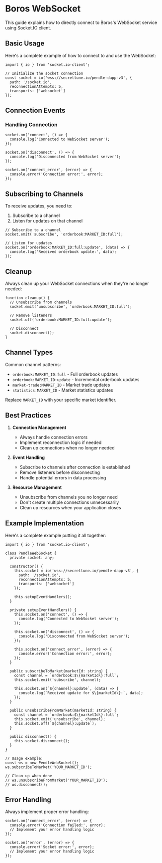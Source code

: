 # Boros WebSocket

This guide explains how to directly connect to Boros's WebSocket service using Socket.IO client.

## Basic Usage

Here's a complete example of how to connect to and use the WebSocket:

```text
import { io } from 'socket.io-client';

// Initialize the socket connection
const socket = io('wss://secrettune.io/pendle-dapp-v3', {
  path: '/socket.io',
  reconnectionAttempts: 5,
  transports: ['websocket']
});
```

## Connection Events

### Handling Connection

```text
socket.on('connect', () => {
  console.log('Connected to WebSocket server');
});

socket.on('disconnect', () => {
  console.log('Disconnected from WebSocket server');
});

socket.on('connect_error', (error) => {
  console.error('Connection error:', error);
});
```

## Subscribing to Channels

To receive updates, you need to:

1. Subscribe to a channel
2. Listen for updates on that channel

```text
// Subscribe to a channel
socket.emit('subscribe', 'orderbook:MARKET_ID:full');

// Listen for updates
socket.on('orderbook:MARKET_ID:full:update', (data) => {
  console.log('Received orderbook update:', data);
});
```

## Cleanup

Always clean up your WebSocket connections when they're no longer needed:

```text
function cleanup() {
  // Unsubscribe from channels
  socket.emit('unsubscribe', 'orderbook:MARKET_ID:full');

  // Remove listeners
  socket.off('orderbook:MARKET_ID:full:update');

  // Disconnect
  socket.disconnect();
}
```

## Channel Types

Common channel patterns:

- `orderbook:MARKET_ID:full` - Full orderbook updates
- `orderbook:MARKET_ID:update` - Incremental orderbook updates
- `market-trade:MARKET_ID` - Market trade updates
- `statistics:MARKET_ID` - Market statistics updates

Replace `MARKET_ID` with your specific market identifier.

## Best Practices

1. **Connection Management**

   - Always handle connection errors
   - Implement reconnection logic if needed
   - Clean up connections when no longer needed

2. **Event Handling**

   - Subscribe to channels after connection is established
   - Remove listeners before disconnecting
   - Handle potential errors in data processing

3. **Resource Management**
   - Unsubscribe from channels you no longer need
   - Don't create multiple connections unnecessarily
   - Clean up resources when your application closes

## Example Implementation

Here's a complete example putting it all together:

```text
import { io } from 'socket.io-client';

class PendleWebSocket {
  private socket: any;

  constructor() {
    this.socket = io('wss://secrettune.io/pendle-dapp-v3', {
      path: '/socket.io',
      reconnectionAttempts: 5,
      transports: ['websocket']
    });

    this.setupEventHandlers();
  }

  private setupEventHandlers() {
    this.socket.on('connect', () => {
      console.log('Connected to WebSocket server');
    });

    this.socket.on('disconnect', () => {
      console.log('Disconnected from WebSocket server');
    });

    this.socket.on('connect_error', (error) => {
      console.error('Connection error:', error);
    });
  }

  public subscribeToMarket(marketId: string) {
    const channel = `orderbook:$\{marketId\}:full`;
    this.socket.emit('subscribe', channel);

    this.socket.on(`${channel}:update`, (data) => {
      console.log(`Received update for $\{marketId\}:`, data);
    });
  }

  public unsubscribeFromMarket(marketId: string) {
    const channel = `orderbook:$\{marketId\}:full`;
    this.socket.emit('unsubscribe', channel);
    this.socket.off(`${channel}:update`);
  }

  public disconnect() {
    this.socket.disconnect();
  }
}

// Usage example:
const ws = new PendleWebSocket();
ws.subscribeToMarket('YOUR_MARKET_ID');

// Clean up when done
// ws.unsubscribeFromMarket('YOUR_MARKET_ID');
// ws.disconnect();
```

## Error Handling

Always implement proper error handling:

```text
socket.on('connect_error', (error) => {
  console.error('Connection failed:', error);
  // Implement your error handling logic
});

socket.on('error', (error) => {
  console.error('Socket error:', error);
  // Implement your error handling logic
});
```
